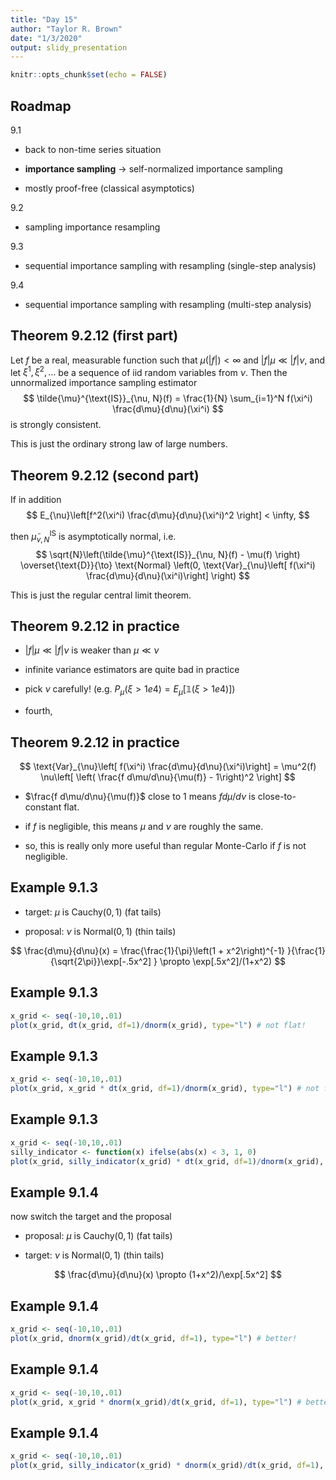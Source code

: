 ```yaml
---
title: "Day 15"
author: "Taylor R. Brown"
date: "1/3/2020"
output: slidy_presentation
---
```


```r
knitr::opts_chunk$set(echo = FALSE)
```


## Roadmap

9.1

- back to non-time series situation

- **importance sampling** -> self-normalized importance sampling

- mostly proof-free (classical asymptotics)

9.2

- sampling importance resampling

9.3

- sequential importance sampling with resampling (single-step analysis)

9.4

- sequential importance sampling with resampling (multi-step analysis)


<!-- ## Assumption 9.1.1 -->

<!-- The target distribution $\mu$ is absolutely continuous with respect to the instrumental/proposal distribution $\nu$, written $\mu \ll \nu$, and $d\mu /d\nu > 0$ ($\nu$-almost surely). -->


## Theorem 9.2.12 (first part)

Let $f$ be a real, measurable function such that $\mu(|f|) < \infty$ and $|f| \mu \ll |f| \nu$, and let $\xi^1, \xi^2, \ldots$ be a sequence of iid random variables from $\nu$. Then the unnormalized importance sampling estimator 
$$
\tilde{\mu}^{\text{IS}}_{\nu, N}(f) = \frac{1}{N} \sum_{i=1}^N  f(\xi^i) \frac{d\mu}{d\nu}(\xi^i)
$$
is strongly consistent. 

This is just the ordinary strong law of large numbers.


## Theorem 9.2.12 (second part)


If in addition
$$
E_{\nu}\left[f^2(\xi^i) \frac{d\mu}{d\nu}(\xi^i)^2 \right] < \infty,
$$

then $\tilde{\mu}^{\text{IS}}_{\nu, N}$ is asymptotically normal, i.e. 
$$
\sqrt{N}\left(\tilde{\mu}^{\text{IS}}_{\nu, N}(f) - \mu(f) \right) \overset{\text{D}}{\to} \text{Normal} \left(0, \text{Var}_{\nu}\left[ f(\xi^i) \frac{d\mu}{d\nu}(\xi^i)\right] \right)
$$

This is just the regular central limit theorem.

## Theorem 9.2.12 in practice

- $|f| \mu \ll |f| \nu$ is weaker than $\mu \ll \nu$

- infinite variance estimators are quite bad in practice

- pick $\nu$ carefully! (e.g. $P_{\mu}(\xi > 1e4) = E_{\mu}[\mathbb{1}(\xi > 1e4)]$)

- fourth,
\begin{align*}
\text{Var}_{\nu}\left[ f(\xi^i) \frac{d\mu}{d\nu}(\xi^i)\right] 
&= E_{\nu}\left[ \left( f(\xi^i) \frac{d\mu}{d\nu}(\xi^i) - \nu\left[ f(\xi^i) \frac{d\mu}{d\nu}(\xi^i)\right]\right)^2 \right] \\
&= E_{\nu}\left[ \left( f(\xi^i) \frac{d\mu}{d\nu}(\xi^i) - \mu(f)\right)^2 \right] \\
&= \mu^2(f)  \underbrace{\nu\left[ \left( \frac{f d\mu/d\nu}{\mu(f)} - 1\right)^2 \right]}_{\text{small if left measure is close to $1$}}
\end{align*}

## Theorem 9.2.12 in practice


$$
\text{Var}_{\nu}\left[ f(\xi^i) \frac{d\mu}{d\nu}(\xi^i)\right] 
= \mu^2(f) \nu\left[ \left( \frac{f d\mu/d\nu}{\mu(f)} - 1\right)^2 \right]
$$

- $\frac{f d\mu/d\nu}{\mu(f)}$ close to $1$ means $f d\mu/d\nu$ is close-to-constant flat. 

- if $f$ is negligible, this means $\mu$ and $\nu$ are roughly the same. 

- so, this is really only more useful than regular Monte-Carlo if $f$ is not negligible.

## Example 9.1.3

- target: $\mu$ is $\text{Cauchy}(0,1)$ (fat tails)

- proposal: $\nu$ is $\text{Normal}(0,1)$ (thin tails)

$$
\frac{d\mu}{d\nu}(x) = \frac{\frac{1}{\pi}\left(1 + x^2\right)^{-1} }{\frac{1}{\sqrt{2\pi}}\exp[-.5x^2] } \propto \exp[.5x^2]/(1+x^2)
$$

## Example 9.1.3


```r
x_grid <- seq(-10,10,.01)
plot(x_grid, dt(x_grid, df=1)/dnorm(x_grid), type="l") # not flat!
```


## Example 9.1.3


```r
x_grid <- seq(-10,10,.01)
plot(x_grid, x_grid * dt(x_grid, df=1)/dnorm(x_grid), type="l") # not flat!
```


## Example 9.1.3


```r
x_grid <- seq(-10,10,.01)
silly_indicator <- function(x) ifelse(abs(x) < 3, 1, 0)
plot(x_grid, silly_indicator(x_grid) * dt(x_grid, df=1)/dnorm(x_grid), type="l") # not too un-flat
```

## Example 9.1.4

now switch the target and the proposal

- proposal: $\mu$ is $\text{Cauchy}(0,1)$ (fat tails)

- target: $\nu$ is $\text{Normal}(0,1)$ (thin tails)

$$
\frac{d\mu}{d\nu}(x) \propto (1+x^2)/\exp[.5x^2]
$$

## Example 9.1.4


```r
x_grid <- seq(-10,10,.01)
plot(x_grid, dnorm(x_grid)/dt(x_grid, df=1), type="l") # better!
```


## Example 9.1.4


```r
x_grid <- seq(-10,10,.01)
plot(x_grid, x_grid * dnorm(x_grid)/dt(x_grid, df=1), type="l") # better!
```

## Example 9.1.4


```r
x_grid <- seq(-10,10,.01)
plot(x_grid, silly_indicator(x_grid) * dnorm(x_grid)/dt(x_grid, df=1), type="l") # better!
```